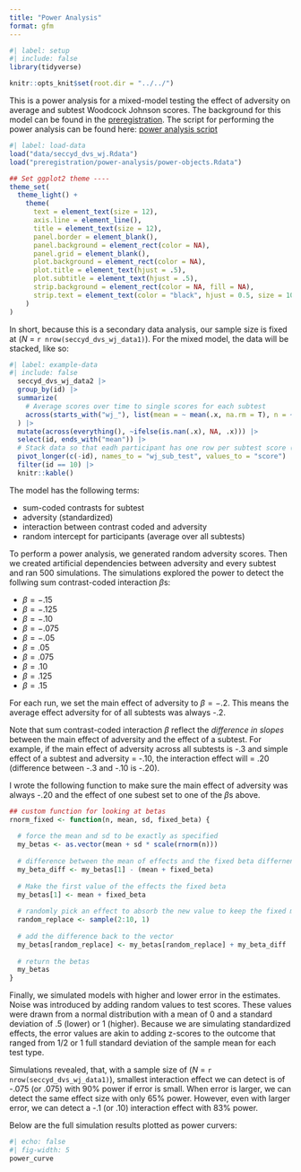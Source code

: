 ```yaml
---
title: "Power Analysis"
format: gfm
---
```


```r
#| label: setup
#| include: false
library(tidyverse)

knitr::opts_knit$set(root.dir = "../../")
```

This is a power analysis for a mixed-model testing the effect of adversity on average and subtest Woodcock Johnson scores. The background for this model can be found in the [preregistration](preregistration/). The script for performing the power analysis can be found here: [power analysis script](scripts/power-simulation.R)

```r
#| label: load-data
load("data/seccyd_dvs_wj.Rdata")
load("preregistration/power-analysis/power-objects.Rdata")

## Set ggplot2 theme ----
theme_set(
  theme_light() +
    theme(
      text = element_text(size = 12),
      axis.line = element_line(),
      title = element_text(size = 12),
      panel.border = element_blank(),
      panel.background = element_rect(color = NA),
      panel.grid = element_blank(),
      plot.background = element_rect(color = NA),
      plot.title = element_text(hjust = .5),
      plot.subtitle = element_text(hjust = .5),
      strip.background = element_rect(color = NA, fill = NA),
      strip.text = element_text(color = "black", hjust = 0.5, size = 10)
    )
)
```

In short, because this is a secondary data analysis, our sample size is fixed at (*N* = `r nrow(seccyd_dvs_wj_data1)`). For the mixed model, the data will be stacked, like so:

```r
#| label: example-data
#| include: false
  seccyd_dvs_wj_data2 |> 
  group_by(id) |> 
  summarize(
    # Average scores over time to single scores for each subtest
    across(starts_with("wj_"), list(mean = ~ mean(.x, na.rm = T), n = ~sum(!is.na(.x))))
  ) |> 
  mutate(across(everything(), ~ifelse(is.nan(.x), NA, .x))) |> 
  select(id, ends_with("mean")) |> 
  # Stack data so that eadh participant has one row per subtest score (step 2)
  pivot_longer(c(-id), names_to = "wj_sub_test", values_to = "score") |> 
  filter(id == 10) |> 
  knitr::kable()
```

The model has the following terms:

- sum-coded contrasts for subtest 
- adversity (standardized)
- interaction between contrast coded and adversity
- random intercept for participants (average over all subtests)

To perform a power analysis, we generated random adversity scores. Then we created artificial dependencies between adversity and every subtest and ran 500 simulations. The simulations explored the power to detect the follwing sum contrast-coded interaction $\beta$s:

- $\beta=-.15$
- $\beta=-.125$
- $\beta=-.10$
- $\beta=-.075$
- $\beta=-.05$
- $\beta=.05$
- $\beta=.075$
- $\beta=.10$
- $\beta=.125$
- $\beta=.15$

For each run, we set the main effect of adversity to $\beta=-.2$. This means the average effect adversity for of all subtests was always -.2. 

Note that sum contrast-coded interaction $\beta$ reflect the *difference in slopes* between the main effect of adversity and the effect of a subtest. For example, if the main effect of adversity across all subtests is -.3 and simple effect of a subtest and adversity = -.10, the interaction effect will = .20 (difference between -.3 and -.10 is -.20).

I wrote the following function to make sure the main effect of adversity was always -.20 and the effect of one subest set to one of the $\beta$s above.

```r
## custom function for looking at betas
rnorm_fixed <- function(n, mean, sd, fixed_beta) {
  
  # force the mean and sd to be exactly as specified
  my_betas <- as.vector(mean + sd * scale(rnorm(n)))
  
  # difference between the mean of effects and the fixed beta differnence
  my_beta_diff <- my_betas[1] - (mean + fixed_beta)
  
  # Make the first value of the effects the fixed beta
  my_betas[1] <- mean + fixed_beta
  
  # randomly pick an effect to absorb the new value to keep the fixed mean
  random_replace <- sample(2:10, 1)
  
  # add the difference back to the vector
  my_betas[random_replace] <- my_betas[random_replace] + my_beta_diff
  
  # return the betas
  my_betas
}
```

Finally, we simulated models with higher and lower error in the estimates. Noise was introduced by adding random values to test scores. These values were drawn from a normal distribution with a mean of 0 and a standard deviation of .5 (lower) or 1 (higher). Because we are simulating standardized effects, the error values are akin to adding z-scores to the outcome that ranged from 1/2 or 1 full standard deviation of the sample mean for each test type.

Simulations revealed, that, with a sample size of (*N* = `r nrow(seccyd_dvs_wj_data1)`), smallest interaction effect we can detect is of -.075 (or .075) with 90% power if error is small. When error is larger, we can detect the same effect size with only 65% power. However, even with larger error, we can detect a -.1 (or .10) interaction effect with 83% power.

Below are the full simulation results plotted as power curvers:

```r
#| echo: false
#| fig-width: 5
power_curve
```

